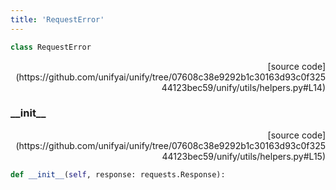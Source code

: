 ```yaml
---
title: 'RequestError'
---
```


```python
class RequestError
```

<p align="right">[source code](https://github.com/unifyai/unify/tree/07608c38e9292b1c30163d93c0f32544123bec59/unify/utils/helpers.py#L14)</p>



### \_\_init\_\_

<p align="right">[source code](https://github.com/unifyai/unify/tree/07608c38e9292b1c30163d93c0f32544123bec59/unify/utils/helpers.py#L15)</p>

```python
def __init__(self, response: requests.Response):
```

